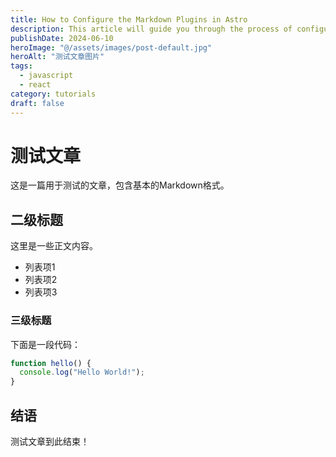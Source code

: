 ```yaml
---
title: How to Configure the Markdown Plugins in Astro
description: This article will guide you through the process of configuring the markdown plugins in Astro.
publishDate: 2024-06-10
heroImage: "@/assets/images/post-default.jpg"
heroAlt: "测试文章图片"
tags:
  - javascript
  - react
category: tutorials
draft: false
---
```


# 测试文章

这是一篇用于测试的文章，包含基本的Markdown格式。

## 二级标题

这里是一些正文内容。

- 列表项1
- 列表项2
- 列表项3

### 三级标题

下面是一段代码：

```js
function hello() {
  console.log("Hello World!");
}
```

## 结语

测试文章到此结束！
